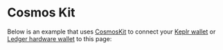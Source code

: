 
# Cosmos Kit

Below is an example that uses [CosmosKit](https://cosmoskit.com/) to connect your [Keplr wallet](https://www.keplr.app/) or
[Ledger hardware wallet](https://www.ledger.com/) to this page:

<CosmosKit />
<FormattedCosmoskitExampleCode />
